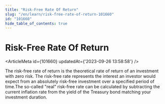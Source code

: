 ```yaml
---
title: "Risk-Free Rate Of Return"
slug: "/en/learn/risk-free-rate-of-return-101660"
id: "101660"
hide_table_of_contents: true
---
```



# Risk-Free Rate Of Return

<ArticleMeta id={101660} updatedAt={'2023-09-26 13:58:58'} />
<div className='border-solid border-b border-t-0 my-4 border-[var(--ifm-color-gray-300)]' />

The risk-free rate of return is the theoretical rate of return of an investment with zero risk. The risk-free rate represents the interest an investor would expect from an absolutely risk-free investment over a specified period of time.The so-called "real" risk-free rate can be calculated by subtracting the current inflation rate from the yield of the Treasury bond matching your investment duration.
